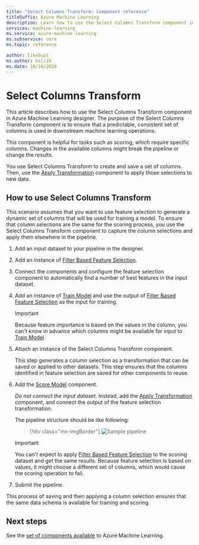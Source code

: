 ```yaml
---
title: "Select Columns Transform: Component reference"
titleSuffix: Azure Machine Learning
description: Learn how to use the Select Columns Transform component in Azure Machine Learning designer to perform a select transformation.
services: machine-learning
ms.service: azure-machine-learning
ms.subservice: core
ms.topic: reference

author: likebupt
ms.author: keli19
ms.date: 10/10/2020
---
```

# Select Columns Transform

This article describes how to use the Select Columns Transform component in Azure Machine Learning designer. The purpose of the Select Columns Transform component is to ensure that a predictable, consistent set of columns is used in downstream machine learning operations.

This component is helpful for tasks such as scoring, which require specific columns. Changes in the available columns might break the pipeline or change the results.

You use Select Columns Transform to create and save a set of columns. Then, use the [Apply Transformation](apply-transformation.md) component to apply those selections to new data.

## How to use Select Columns Transform

This scenario assumes that you want to use feature selection to generate a dynamic set of columns that will be used for training a model. To ensure that column selections are the same for the scoring process, you use the Select Columns Transform component to capture the column selections and apply them elsewhere in the pipeline.

1. Add an input dataset to your pipeline in the designer.

2. Add an instance of [Filter Based Feature Selection](filter-based-feature-selection.md).

3. Connect the components and configure the feature selection component to automatically find a number of best features in the input dataset.

4. Add an instance of [Train Model](train-model.md) and use the output of [Filter Based Feature Selection](filter-based-feature-selection.md) as the input for training.

    > [!IMPORTANT]
    > Because feature importance is based on the values in the column, you can't know in advance which columns might be available for input to [Train Model](train-model.md).  
5. Attach an instance of the Select Columns Transform component. 

    This step generates a column selection as a transformation that can be saved or applied to other datasets. This step ensures that the columns identified in feature selection are saved for other components to reuse.

6. Add the [Score Model](score-model.md) component. 

   *Do not connect the input dataset.* Instead, add the [Apply Transformation](apply-transformation.md) component, and connect the output of the feature selection transformation.

   The pipeline structure should be like following:

   > [!div class="mx-imgBorder"]
   > ![Sample pipeline](media/module/filter-based-feature-selection-score.png)

   > [!IMPORTANT]
   > You can't expect to apply [Filter Based Feature Selection](filter-based-feature-selection.md) to the scoring dataset and get the same results. Because feature selection is based on values, it might choose a different set of columns, which would cause the scoring operation to fail.
    
7. Submit the pipeline.

This process of saving and then applying a column selection ensures that the same data schema is available for training and scoring.


## Next steps

See the [set of components available](component-reference.md) to Azure Machine Learning. 
